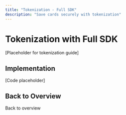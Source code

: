 ```yaml
---
title: "Tokenization - Full SDK"
description: "Save cards securely with tokenization"
---
```


# Tokenization with Full SDK

[Placeholder for tokenization guide]

## Implementation

[Code placeholder]

## Back to Overview

<Card title="Full SDK Overview" icon="arrow-left" href="/mock-sdks/web/full-sdk/overview">
  Back to overview
</Card>

